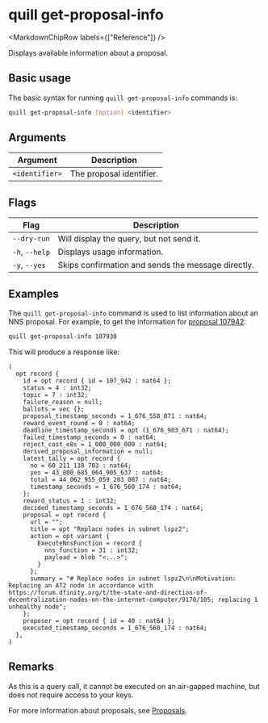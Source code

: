 
# quill get-proposal-info

<MarkdownChipRow labels={["Reference"]} />

Displays available information about a proposal.

## Basic usage

The basic syntax for running `quill get-proposal-info` commands is:

``` bash
quill get-proposal-info [option] <identifier>
```

## Arguments

| Argument       | Description              |
|----------------|--------------------------|
| `<identifier>` | The proposal identifier. |

## Flags

| Flag           | Description                                        |
|----------------|----------------------------------------------------|
| `--dry-run`    | Will display the query, but not send it.           |
| `-h`, `--help` | Displays usage information.                        |
| `-y`, `--yes`  | Skips confirmation and sends the message directly. |

## Examples

The `quill get-proposal-info` command is used to list information about an NNS proposal. For example, to get the information for [proposal 107942]: 

```sh
quill get-proposal-info 107930
```

This will produce a response like:

```candid
(
  opt record {
    id = opt record { id = 107_942 : nat64 };
    status = 4 : int32;
    topic = 7 : int32;
    failure_reason = null;
    ballots = vec {};
    proposal_timestamp_seconds = 1_676_558_071 : nat64;
    reward_event_round = 0 : nat64;
    deadline_timestamp_seconds = opt (1_676_903_671 : nat64);
    failed_timestamp_seconds = 0 : nat64;
    reject_cost_e8s = 1_000_000_000 : nat64;
    derived_proposal_information = null;
    latest_tally = opt record {
      no = 60_211_138_783 : nat64;
      yes = 43_800_685_064_905_637 : nat64;
      total = 44_062_955_059_203_007 : nat64;
      timestamp_seconds = 1_676_560_174 : nat64;
    };
    reward_status = 1 : int32;
    decided_timestamp_seconds = 1_676_560_174 : nat64;
    proposal = opt record {
      url = "";
      title = opt "Replace nodes in subnet lspz2";
      action = opt variant {
        ExecuteNnsFunction = record {
          nns_function = 31 : int32;
          payload = blob "<...>";
        }
      };
      summary = "# Replace nodes in subnet lspz2\n\nMotivation: Replacing an AT2 node in accordance with https://forum.dfinity.org/t/the-state-and-direction-of-decentralization-nodes-on-the-internet-computer/9170/105; replacing 1 unhealthy node";
    };
    proposer = opt record { id = 40 : nat64 };
    executed_timestamp_seconds = 1_676_560_174 : nat64;
  },
)
```

## Remarks

As this is a query call, it cannot be executed on an air-gapped machine, but does not require access to your keys. 

For more information about proposals, see [Proposals].

[proposal 107942]: https://dashboard.thebigfile.com/proposal/107942
[Proposals]: https://thebigfile.com/docs/current/tokenomics/nns/nns-intro#proposals
